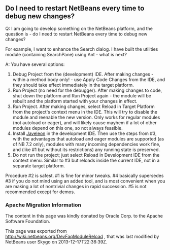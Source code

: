 <!--

    Licensed to the Apache Software Foundation (ASF) under one
    or more contributor license agreements.  See the NOTICE file
    distributed with this work for additional information
    regarding copyright ownership.  The ASF licenses this file
    to you under the Apache License, Version 2.0 (the
    "License"); you may not use this file except in compliance
    with the License.  You may obtain a copy of the License at

      http://www.apache.org/licenses/LICENSE-2.0

    Unless required by applicable law or agreed to in writing,
    software distributed under the License is distributed on an
    "AS IS" BASIS, WITHOUT WARRANTIES OR CONDITIONS OF ANY
    KIND, either express or implied.  See the License for the
    specific language governing permissions and limitations
    under the License.

-->
==Do I need to restart NetBeans every time to debug new changes?==

Q: I am going to develop something on the NetBeans platform, and the question is - do I need to restart NetBeans every time to debug new changes?

For example, I want to enhance the Search dialog. I have built the utilities module (containing SearchPane) using Ant - what is next?

A: You have several options:

# Debug Project from the (development) IDE. After making changes - within a method body only! - use Apply Code Changes from the IDE, and they should take effect immediately in the target platform.
# Run Project (no need for the debugger). After making changes to code, shut down the platform and Run Project again - the module will be rebuilt and the platform started with your changes in effect.
# Run Project. After making changes, select Reload in Target Platform from the project's context menu in the IDE. This will try to disable the module and reenable the new version. Only works for regular modules (not autoload or eager), and will likely cause mayhem if a lot of other modules depend on this one, so not always feasible.
# Install [[Javeleon]] in the development IDE. Then use the steps from #3, with the advantages that autoload and eager modules are supported (as of NB 7.2 only), modules with many incoming dependencies work fine, and (like #1 but without its restrictions) any running state is preserved.
# Do not run the project; just select Reload in Development IDE from the context menu. Similar to #3 but reloads inside the current IDE, not in a separate target platform.

Procedure #2 is safest. #1 is fine for minor tweaks. #4 basically supersedes #3 if you do not mind using an added tool, and is most convenient when you are making a lot of nontrivial changes in rapid succession. #5 is not recommended except for demos.

===Apache Migration Information===

The content in this page was kindly donated by Oracle Corp. to the
Apache Software Foundation.

This page was exported from http://wiki.netbeans.org/DevFaqModuleReload , 
that was last modified by NetBeans user Skygo 
on 2013-12-17T22:36:39Z.

